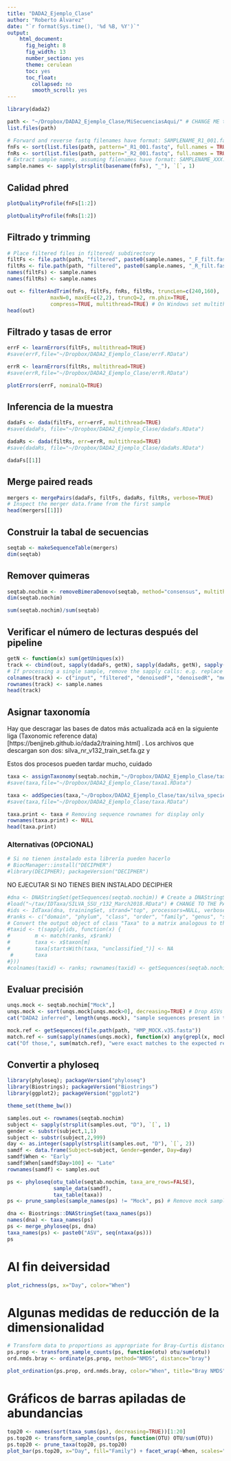 ```yaml
---
title: "DADA2_Ejemplo_Clase"
author: "Roberto Álvarez"
date: "`r format(Sys.time(), '%d %B, %Y')`"
output: 
    html_document: 
      fig_height: 8
      fig_width: 13
      number_section: yes
      theme: cerulean
      toc: yes
      toc_float:
        collapsed: no
        smooth_scroll: yes
---
```

```r
library(dada2)
```

```r
path <- "~/Dropbox/DADA2_Ejemplo_Clase/MiSecuenciasAqui/" # CHANGE ME to the directory containing the fastq files after unzipping.
list.files(path)
```

```r
# Forward and reverse fastq filenames have format: SAMPLENAME_R1_001.fastq and SAMPLENAME_R2_001.fastq
fnFs <- sort(list.files(path, pattern="_R1_001.fastq", full.names = TRUE))
fnRs <- sort(list.files(path, pattern="_R2_001.fastq", full.names = TRUE))
# Extract sample names, assuming filenames have format: SAMPLENAME_XXX.fastq
sample.names <- sapply(strsplit(basename(fnFs), "_"), `[`, 1)

```

## Calidad phred

```r
plotQualityProfile(fnFs[1:2])
```

```r
plotQualityProfile(fnRs[1:2])
```


## Filtrado y trimming

```r
# Place filtered files in filtered/ subdirectory
filtFs <- file.path(path, "filtered", paste0(sample.names, "_F_filt.fastq.gz"))
filtRs <- file.path(path, "filtered", paste0(sample.names, "_R_filt.fastq.gz"))
names(filtFs) <- sample.names
names(filtRs) <- sample.names
```


```r
out <- filterAndTrim(fnFs, filtFs, fnRs, filtRs, truncLen=c(240,160),
              maxN=0, maxEE=c(2,2), truncQ=2, rm.phix=TRUE,
              compress=TRUE, multithread=TRUE) # On Windows set multithread=FALSE
head(out)
```


## Filtrado y tasas de error

```r
errF <- learnErrors(filtFs, multithread=TRUE)
#save(errF,file="~/Dropbox/DADA2_Ejemplo_Clase/errF.RData")
```


```r
errR <- learnErrors(filtRs, multithread=TRUE)
#save(errR,file="~/Dropbox/DADA2_Ejemplo_Clase/errR.RData")
```


```r
plotErrors(errF, nominalQ=TRUE)
```


## Inferencia de la muestra



```r
dadaFs <- dada(filtFs, err=errF, multithread=TRUE)
#save(dadaFs, file="~/Dropbox/DADA2_Ejemplo_Clase/dadaFs.RData")
```

```r
dadaRs <- dada(filtRs, err=errR, multithread=TRUE)
#save(dadaRs, file="~/Dropbox/DADA2_Ejemplo_Clase/dadaRs.RData")
```


```r
dadaFs[[1]]
```


## Merge paired reads



```r
mergers <- mergePairs(dadaFs, filtFs, dadaRs, filtRs, verbose=TRUE)
# Inspect the merger data.frame from the first sample
head(mergers[[1]])
```


## Construir la tabal de secuencias

```r
seqtab <- makeSequenceTable(mergers)
dim(seqtab)
```


## Remover quimeras


```r
seqtab.nochim <- removeBimeraDenovo(seqtab, method="consensus", multithread=TRUE, verbose=TRUE)
dim(seqtab.nochim)
```

```r
sum(seqtab.nochim)/sum(seqtab)
```


## Verificar el número de lecturas después del pipeline


```r
getN <- function(x) sum(getUniques(x))
track <- cbind(out, sapply(dadaFs, getN), sapply(dadaRs, getN), sapply(mergers, getN), rowSums(seqtab.nochim))
# If processing a single sample, remove the sapply calls: e.g. replace sapply(dadaFs, getN) with getN(dadaFs)
colnames(track) <- c("input", "filtered", "denoisedF", "denoisedR", "merged", "nonchim")
rownames(track) <- sample.names
head(track)
```

  
## Asignar taxonomía

Hay que descragar las bases de datos más actualizada acá en la siguiente liga (Taxonomic reference data)[https://benjjneb.github.io/dada2/training.html] . Los archivos que descargan son dos: silva_nr_v132_train_set.fa.gz y 

Estos dos procesos pueden tardar mucho, cuidado


```r
taxa <- assignTaxonomy(seqtab.nochim,"~/Dropbox/DADA2_Ejemplo_Clase/tax/silva_nr_v132_train_set.fa.gz", multithread=TRUE)
#save(taxa,file="~/Dropbox/DADA2_Ejemplo_Clase/taxa1.RData")
```


```r
taxa <- addSpecies(taxa,"~/Dropbox/DADA2_Ejemplo_Clase/tax/silva_species_assignment_v132.fa.gz")
#save(taxa,file="~/Dropbox/DADA2_Ejemplo_Clase/taxa.RData")
```

```r
taxa.print <- taxa # Removing sequence rownames for display only
rownames(taxa.print) <- NULL
head(taxa.print)
```

### Alternativas (OPCIONAL)

```r
# Si no tienen instalado esta librería pueden hacerlo
# BiocManager::install("DECIPHER")
#library(DECIPHER); packageVersion("DECIPHER")
```

NO EJECUTAR SI NO TIENES BIEN INSTALADO DECIPHER

```r
#dna <- DNAStringSet(getSequences(seqtab.nochim)) # Create a DNAStringSet from the ASVs
#load("~/tax/IDTaxa/SILVA_SSU_r132_March2018.RData") # CHANGE TO THE PATH OF YOUR TRAINING SET
#ids <- IdTaxa(dna, trainingSet, strand="top", processors=NULL, verbose=FALSE) # use all processors
#ranks <- c("domain", "phylum", "class", "order", "family", "genus", "species") # ranks of interest
# Convert the output object of class "Taxa" to a matrix analogous to the output from assignTaxonomy
#taxid <- t(sapply(ids, function(x) {
#        m <- match(ranks, x$rank)
#        taxa <- x$taxon[m]
#        taxa[startsWith(taxa, "unclassified_")] <- NA
 #       taxa
#}))
#colnames(taxid) <- ranks; rownames(taxid) <- getSequences(seqtab.nochim)
```


## Evaluar precisión


```r
unqs.mock <- seqtab.nochim["Mock",]
unqs.mock <- sort(unqs.mock[unqs.mock>0], decreasing=TRUE) # Drop ASVs absent in the Mock
cat("DADA2 inferred", length(unqs.mock), "sample sequences present in the Mock community.\n")
```



```r
mock.ref <- getSequences(file.path(path, "HMP_MOCK.v35.fasta"))
match.ref <- sum(sapply(names(unqs.mock), function(x) any(grepl(x, mock.ref))))
cat("Of those,", sum(match.ref), "were exact matches to the expected reference sequences.\n")

```


## Convertir a phyloseq

```r
library(phyloseq); packageVersion("phyloseq")
library(Biostrings); packageVersion("Biostrings")
library(ggplot2); packageVersion("ggplot2")
```


```r
theme_set(theme_bw())
```


```r
samples.out <- rownames(seqtab.nochim)
subject <- sapply(strsplit(samples.out, "D"), `[`, 1)
gender <- substr(subject,1,1)
subject <- substr(subject,2,999)
day <- as.integer(sapply(strsplit(samples.out, "D"), `[`, 2))
samdf <- data.frame(Subject=subject, Gender=gender, Day=day)
samdf$When <- "Early"
samdf$When[samdf$Day>100] <- "Late"
rownames(samdf) <- samples.out
```



```r
ps <- phyloseq(otu_table(seqtab.nochim, taxa_are_rows=FALSE), 
               sample_data(samdf), 
               tax_table(taxa))
ps <- prune_samples(sample_names(ps) != "Mock", ps) # Remove mock sample
```



```r
dna <- Biostrings::DNAStringSet(taxa_names(ps))
names(dna) <- taxa_names(ps)
ps <- merge_phyloseq(ps, dna)
taxa_names(ps) <- paste0("ASV", seq(ntaxa(ps)))
ps
```

# Al fin deiversidad

```r
plot_richness(ps, x="Day", color="When")

```


# Algunas medidas de reducción de la dimensionalidad

```r
# Transform data to proportions as appropriate for Bray-Curtis distances
ps.prop <- transform_sample_counts(ps, function(otu) otu/sum(otu))
ord.nmds.bray <- ordinate(ps.prop, method="NMDS", distance="bray")
```

```r
plot_ordination(ps.prop, ord.nmds.bray, color="When", title="Bray NMDS")
```


# Gráficos de barras apiladas de abundancias

```r
top20 <- names(sort(taxa_sums(ps), decreasing=TRUE))[1:20]
ps.top20 <- transform_sample_counts(ps, function(OTU) OTU/sum(OTU))
ps.top20 <- prune_taxa(top20, ps.top20)
plot_bar(ps.top20, x="Day", fill="Family") + facet_wrap(~When, scales="free_x")
```

